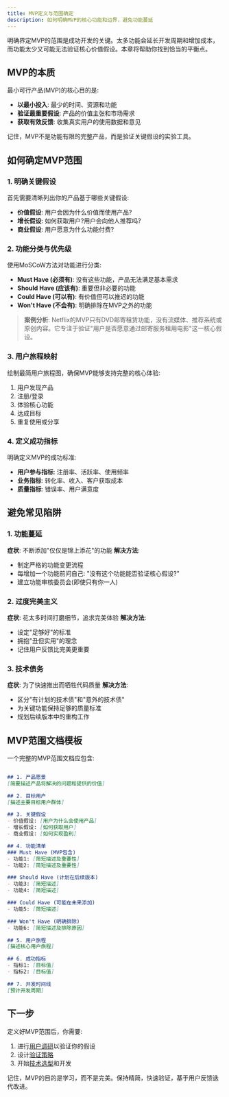 ```yaml
---
title: MVP定义与范围确定
description: 如何明确MVP的核心功能和边界，避免功能蔓延
---
```



明确界定MVP的范围是成功开发的关键。太多功能会延长开发周期和增加成本，而功能太少又可能无法验证核心价值假设。本章将帮助你找到恰当的平衡点。

## MVP的本质

最小可行产品(MVP)的核心目的是:

- **以最小投入**: 最少的时间、资源和功能
- **验证最重要假设**: 产品的价值主张和市场需求
- **获取有效反馈**: 收集真实用户的使用数据和意见

记住，MVP不是功能有限的完整产品，而是验证关键假设的实验工具。

## 如何确定MVP范围

### 1. 明确关键假设

首先需要清晰列出你的产品基于哪些关键假设:

- **价值假设**: 用户会因为什么价值而使用产品?
- **增长假设**: 如何获取用户?用户会向他人推荐吗?
- **商业假设**: 用户愿意为什么功能付费?

### 2. 功能分类与优先级

使用MoSCoW方法对功能进行分类:

- **Must Have (必须有)**: 没有这些功能，产品无法满足基本需求
- **Should Have (应该有)**: 重要但非必要的功能
- **Could Have (可以有)**: 有价值但可以推迟的功能
- **Won't Have (不会有)**: 明确排除在MVP之外的功能

> **案例分析**: Netflix的MVP只有DVD邮寄租赁功能，没有流媒体、推荐系统或原创内容。它专注于验证"用户是否愿意通过邮寄服务租用电影"这一核心假设。

### 3. 用户旅程映射

绘制最简用户旅程图，确保MVP能够支持完整的核心体验:

1. 用户发现产品
2. 注册/登录
3. 体验核心功能
4. 达成目标
5. 重复使用或分享

### 4. 定义成功指标

明确定义MVP的成功标准:

- **用户参与指标**: 注册率、活跃率、使用频率
- **业务指标**: 转化率、收入、客户获取成本
- **质量指标**: 错误率、用户满意度

## 避免常见陷阱

### 1. 功能蔓延

**症状**: 不断添加"仅仅是锦上添花"的功能
**解决方法**:
- 制定严格的功能变更流程
- 每增加一个功能前问自己: "没有这个功能能否验证核心假设?"
- 建立功能审核委员会(即使只有你一人)

### 2. 过度完美主义

**症状**: 花太多时间打磨细节，追求完美体验
**解决方法**:
- 设定"足够好"的标准
- 拥抱"丑但实用"的理念
- 记住用户反馈比完美更重要

### 3. 技术债务

**症状**: 为了快速推出而牺牲代码质量
**解决方法**:
- 区分"有计划的技术债"和"意外的技术债"
- 为关键功能保持足够的质量标准
- 规划后续版本中的重构工作

## MVP范围文档模板

一个完整的MVP范围文档应包含:

```markdown

## 1. 产品愿景
[简要描述产品将解决的问题和提供的价值]

## 2. 目标用户
[描述主要目标用户群体]

## 3. 关键假设
- 价值假设: [用户为什么会使用产品]
- 增长假设: [如何获取用户]
- 商业假设: [如何实现盈利]

## 4. 功能清单
### Must Have (MVP包含)
- 功能1: [简短描述及重要性]
- 功能2: [简短描述及重要性]

### Should Have (计划在后续版本)
- 功能3: [简短描述]
- 功能4: [简短描述]

### Could Have (可能在未来添加)
- 功能5: [简短描述]

### Won't Have (明确排除)
- 功能6: [简短描述及排除原因]

## 5. 用户旅程
[描述核心用户旅程]

## 6. 成功指标
- 指标1: [目标值]
- 指标2: [目标值]

## 7. 开发时间线
[预计开发周期]
```

## 下一步

定义好MVP范围后，你需要:

1. 进行[用户调研](/docs/planning/user-research)以验证你的假设
2. 设计[验证策略](/docs/planning/validation-strategy)
3. 开始[技术选型](/docs/building/tech-stack)和开发

记住，MVP的目的是学习，而不是完美。保持精简，快速验证，基于用户反馈迭代改进。